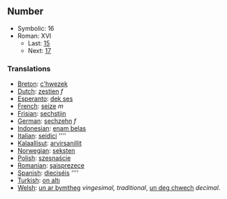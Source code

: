 ==Number==

*Symbolic: 16
*Roman: XVI
**Last: [[fifteen|15]]
**Next: [[seventeen|17]]

===Translations===

*[[Breton]]: [[c'hwezek]]
*[[Dutch]]: [[zestien]] ''f''
*[[Esperanto]]: [[dek ses]]
*[[French]]: [[seize]] ''m''
*[[Frisian]]: [[sechstjin]]
*[[German]]: [[sechzehn]] ''f''
*[[Indonesian]]: [[enam belas]]
*[[Italian]]: [[seidici]] ''''
*[[Kalaallisut]]: [[arvirsanillit]]
*[[Norwegian]]: [[seksten]]
*[[Polish]]: [[szesnaście]]
*[[Romanian]]: [[şaisprezece]]
*[[Spanish]]: [[dieciséis]] ''''
*[[Turkish]]: [[on altı]]
*[[Welsh]]: [[un ar bymtheg]] ''vingesimal, traditional'', [[un deg chwech]] ''decimal''.